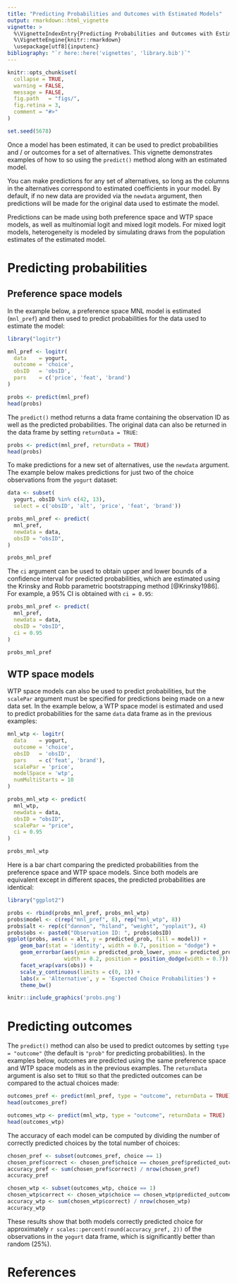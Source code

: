 ```yaml
---
title: "Predicting Probabilities and Outcomes with Estimated Models"
output: rmarkdown::html_vignette
vignette: >
  %\VignetteIndexEntry{Predicting Probabilities and Outcomes with Estimated Models}
  %\VignetteEngine{knitr::rmarkdown}
  \usepackage[utf8]{inputenc}
bibliography: "`r here::here('vignettes', 'library.bib')`"
---
```


```r
knitr::opts_chunk$set(
  collapse = TRUE,
  warning = FALSE,
  message = FALSE,
  fig.path   = "figs/",
  fig.retina = 3,
  comment = "#>"
)

set.seed(5678)
```

Once a model has been estimated, it can be used to predict probabilities and / or outcomes for a set of alternatives. This vignette demonstrates examples of how to so using the `predict()` method along with an estimated model.

You can make predictions for any set of alternatives, so long as the columns in the alternatives correspond to estimated coefficients in your model. By default, if no new data are provided via the `newdata` argument, then predictions will be made for the original data used to estimate the model.

Predictions can be made using both preference space and WTP space models, as well as multinomial logit and mixed logit models. For mixed logit models, heterogeneity is modeled by simulating draws from the population estimates of the estimated model.

# Predicting probabilities

## Preference space models

In the example below, a preference space MNL model is estimated (`mnl_pref`) and then used to predict probabilities for the data used to estimate the model:

```r
library("logitr")

mnl_pref <- logitr(
  data    = yogurt,
  outcome = 'choice',
  obsID   = 'obsID',
  pars    = c('price', 'feat', 'brand')
)

probs <- predict(mnl_pref)
head(probs)
```

The `predict()` method returns a data frame containing the observation ID as well as the predicted probabilities. The original data can also be returned in the data frame by setting `returnData = TRUE`:

```r
probs <- predict(mnl_pref, returnData = TRUE)
head(probs)
```

To make predictions for a new set of alternatives, use the `newdata` argument. The example below makes predictions for just two of the choice observations from the `yogurt` dataset:

```r
data <- subset(
  yogurt, obsID %in% c(42, 13),
  select = c('obsID', 'alt', 'price', 'feat', 'brand'))

probs_mnl_pref <- predict(
  mnl_pref,
  newdata = data,
  obsID = "obsID",
)

probs_mnl_pref
```

The `ci` argument can be used to obtain upper and lower bounds of a confidence interval for predicted probabilities, which are estimated using the Krinsky and Robb parametric bootstrapping method [@Krinsky1986]. For example, a 95% CI is obtained with `ci = 0.95`:

```r
probs_mnl_pref <- predict(
  mnl_pref,
  newdata = data,
  obsID = "obsID",
  ci = 0.95
)

probs_mnl_pref
```

## WTP space models

WTP space models can also be used to predict probabilities, but the `scalePar` argument must be specified for predictions being made on a new data set. In the example below, a WTP space model is estimated and used to predict probabilities for the same `data` data frame as in the previous examples:

```r
mnl_wtp <- logitr(
  data    = yogurt,
  outcome = 'choice',
  obsID   = 'obsID',
  pars    = c('feat', 'brand'),
  scalePar = 'price',
  modelSpace = 'wtp',
  numMultiStarts = 10
)

probs_mnl_wtp <- predict(
  mnl_wtp,
  newdata = data,
  obsID = "obsID",
  scalePar = "price",
  ci = 0.95
)

probs_mnl_wtp
```

Here is a bar chart comparing the predicted probabilities from the preference space and WTP space models. Since both models are equivalent except in different spaces, the predicted probabilities are identical:

```r
library("ggplot2")

probs <- rbind(probs_mnl_pref, probs_mnl_wtp)
probs$model <- c(rep("mnl_pref", 8), rep("mnl_wtp", 8))
probs$alt <- rep(c("dannon", "hiland", "weight", "yoplait"), 4)
probs$obs <- paste0("Observation ID: ", probs$obsID)
ggplot(probs, aes(x = alt, y = predicted_prob, fill = model)) +
    geom_bar(stat = 'identity', width = 0.7, position = "dodge") +
    geom_errorbar(aes(ymin = predicted_prob_lower, ymax = predicted_prob_upper),
                  width = 0.2, position = position_dodge(width = 0.7)) +
    facet_wrap(vars(obs)) +
    scale_y_continuous(limits = c(0, 1)) +
    labs(x = 'Alternative', y = 'Expected Choice Probabilities') +
    theme_bw()
```

```r
knitr::include_graphics('probs.png')
```

# Predicting outcomes

The `predict()` method can also be used to predict outcomes by setting `type = "outcome"` (the default is `"prob"` for predicting probabilities). In the examples below, outcomes are predicted using the same preference space and WTP space models as in the previous examples. The `returnData` argument is also set to `TRUE` so that the predicted outcomes can be compared to the actual choices made:

```r
outcomes_pref <- predict(mnl_pref, type = "outcome", returnData = TRUE)
head(outcomes_pref)

outcomes_wtp <- predict(mnl_wtp, type = "outcome", returnData = TRUE)
head(outcomes_wtp)
```

The accuracy of each model can be computed by dividing the number of correctly predicted choices by the total number of choices:

```r
chosen_pref <- subset(outcomes_pref, choice == 1)
chosen_pref$correct <- chosen_pref$choice == chosen_pref$predicted_outcome
accuracy_pref <- sum(chosen_pref$correct) / nrow(chosen_pref)
accuracy_pref

chosen_wtp <- subset(outcomes_wtp, choice == 1)
chosen_wtp$correct <- chosen_wtp$choice == chosen_wtp$predicted_outcome
accuracy_wtp <- sum(chosen_wtp$correct) / nrow(chosen_wtp)
accuracy_wtp
```

These results show that both models correctly predicted choice for approximately `r scales::percent(round(accuracy_pref, 2))` of the observations in the `yogurt` data frame, which is significantly better than random (25%).

# References
